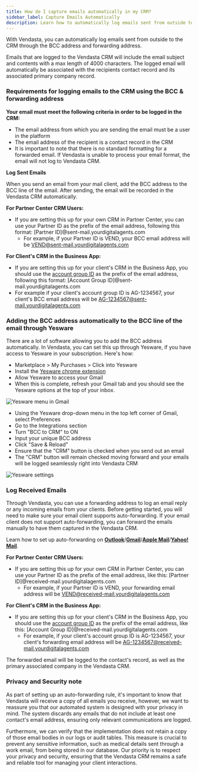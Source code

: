 ```yaml
---
title: How do I capture emails automatically in my CRM?
sidebar_label: Capture Emails Automatically
description: Learn how to automatically log emails sent from outside to the CRM through the BCC address and forwarding address.
---
```


With Vendasta, you can automatically log emails sent from outside to the CRM through the BCC address and forwarding address.

Emails that are logged to the Vendasta CRM will include the email subject and contents with a max length of 4000 characters. The logged email will automatically be associated with the recipients contact record and its associated primary company record.

### Requirements for logging emails to the CRM using the BCC & forwarding address

**Your email must meet the following criteria in order to be logged in the CRM:**

- The email address from which you are sending the email must be a user in the platform
- The email address of the recipient is a contact record in the CRM
- It is important to note that there is no standard formatting for a forwarded email. If Vendasta is unable to process your email format, the email will not log to Vendasta CRM.

**Log Sent Emails**

When you send an email from your mail client, add the BCC address to the BCC line of the email. After sending, the email will be recorded in the Vendasta CRM automatically.

**For Partner Center CRM Users:**

- If you are setting this up for your own CRM in Partner Center, you can use your Partner ID as the prefix of the email address, following this format: [Partner ID]@sent-mail.yourdigitalagents.com
  - For example, if your Partner ID is VEND, your BCC email address will be VEND@sent-mail.yourdigitalagents.com

**For Client's CRM in the Business App:**

- If you are setting this up for your client's CRM in the Business App, you should use the [account group ID](/crm/overview/what-is-an-account-group-id) as the prefix of the email address, following this format: [Account Group ID]@sent-mail.yourdigitalagents.com
- For example if your client's account group ID is AG-1234567, your client's BCC email address will be AG-1234567@sent-mail.yourdigitalagents.com

### Adding the BCC address automatically to the BCC line of the email through Yesware

There are a lot of software allowing you to add the BCC address automatically. In Vendasta, you can set this up through Yesware, if you have access to Yesware in your subscription. Here's how:

- Marketplace > My Purchases > Click into Yesware
- Install the [Yesware chrome extension](https://chrome.google.com/webstore/detail/yesware-for-chrome/gkjnkapjmjfpipfcccnjbjcbgdnahpjp?hl=en)
- Allow Yesware to access your Gmail
- When this is complete, refresh your Gmail tab and you should see the Yesware options at the top of your inbox.

![Yesware menu in Gmail](/img/crm/overview/yesware-menu.jpg)

- Using the Yesware drop-down menu in the top left corner of Gmail, select Preferences
- Go to the Integrations section
- Turn "BCC to CRM" to ON
- Input your unique BCC address
- Click "Save & Reload"
- Ensure that the "CRM" button is checked when you send out an email
- The "CRM" button will remain checked moving forward and your emails will be logged seamlessly right into Vendasta CRM

![Yesware settings](/img/crm/overview/yesware-settings.jpg)

### Log Received Emails

Through Vendasta, you can use a forwarding address to log an email reply or any incoming emails from your clients. Before getting started, you will need to make sure your email client supports auto-forwarding. If your email client does not support auto-forwarding, you can forward the emails manually to have them captured in the Vendasta CRM.

Learn how to set up auto-forwarding on [**Outlook**](https://support.microsoft.com/en-au/office/turn-on-automatic-forwarding-in-outlook-7f2670a1-7fff-4475-8a3c-5822d63b0c8e)/[**Gmail**](https://support.google.com/mail/answer/10957?hl=en)/[**Apple Mail**](https://support.apple.com/en-hk/guide/icloud/mm6b1a3960/icloud)/[**Yahoo! Mail**](https://help.yahoo.com/kb/SLN29133.html).

**For Partner Center CRM Users:**

- If you are setting this up for your own CRM in Partner Center, you can use your Partner ID as the prefix of the email address, like this: [Partner ID]@received-mail.yourdigitalagents.com
  - For example, if your Partner ID is VEND, your forwarding email address will be VEND@received-mail.yourdigitalagents.com

**For Client's CRM in the Business App:**

- If you are setting this up for your client's CRM in the Business App, you should use the [account group ID](/crm/overview/what-is-an-account-group-id) as the prefix of the email address, like this: [Account Group ID]@received-mail.yourdigitalagents.com
  - For example, if your client's account group ID is AG-1234567, your client's forwarding email address will be AG-1234567@received-mail.yourdigitalagents.com

The forwarded email will be logged to the contact's record, as well as the primary associated company in the Vendasta CRM.

### Privacy and Security note

As part of setting up an auto-forwarding rule, it's important to know that Vendasta will receive a copy of all emails you receive, however, we want to reassure you that our automated system is designed with your privacy in mind. The system discards any emails that do not include at least one contact's email address, ensuring only relevant communications are logged.

Furthermore, we can verify that the implementation does not retain a copy of those email bodies in our logs or audit tables. This measure is crucial to prevent any sensitive information, such as medical details sent through a work email, from being stored in our database. Our priority is to respect your privacy and security, ensuring that the Vendasta CRM remains a safe and reliable tool for managing your client interactions.
